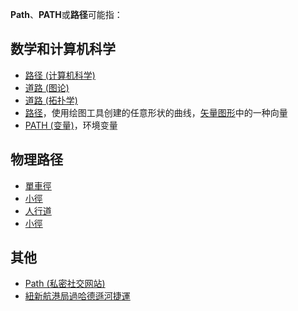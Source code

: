 {{NoteTA
|G1 = IT
}}
{{wiktionary|path}}

'''Path'''、'''PATH'''或'''路径'''可能指：

== 数学和计算机科学 ==
* [[路径_(计算机科学)|路径 (计算机科学)]]
* [[道路_(图论)|道路 (图论)]]
* [[道路_(拓扑学)|道路 (拓扑学)]]
* [[路径|路径]]，使用绘图工具创建的任意形状的曲线，[[矢量图形|矢量图形]]中的一种向量
* [[PATH_(变量)|PATH (变量)]]，环境变量

== 物理路径 ==
* [[單車徑|單車徑]]
* [[小徑|小徑]]
* [[人行道|人行道]]
* [[小徑|小徑]]

== 其他 ==
* [[Path_(私密社交网站)|Path (私密社交网站)]]
* [[紐新航港局過哈德遜河捷運|紐新航港局過哈德遜河捷運]]

{{disambiguation|CAT=非中文名称消歧义}}